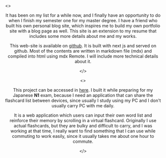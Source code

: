 <Container>
<>
<Header title="Personal Portfolio Site" date="2023-11" />

It has been on my list for a while now, and I finally have an opportunity to do when I finish my semester one for my master degree.
I have a friend who built his own personal blog site, which inspires me to build my own portfolio site with a blog page as well.
This site is an extension to my resume that includes some more details about me and my works. 

This web-site is available on [github](https://github.com/kwunmingpang/kwunmingpang.github.io).
It is built with next js and served on github. Most of the contents are written in markdown file (mdx)
and compiled into html using mdx Remote. I will include more technical details about it.

<ViewMore link="" topic="details" />

</>
</Container>

<Container>
<>
<Header title="Flash Card Web App" date="2022-05" />

This project can be accessed in [here](https://flash-cards-7e7fd.web.app).
I built it while preparing for my Japanese **N1** exam, because I need an application that can share the flashcard list between devices,
since usually I study using my PC and I don't usually carry PC with me daily.

It is a web application which users can input their own word list and reinforce their memory by scrolling in a virtual flashcard.
Originally I use actual flashcards, but they are bulky and difficult to carry, and I was working at that time, I really want to find something
that I can use while commuting to work easily, since it usually takes me about one hour to commute.

<ViewMore link="" topic="details" />

</>
</Container>
